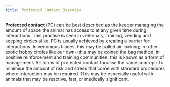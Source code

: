 ```yaml
---
title: Protected Contact Overview
---
```


**Protected contact** (PC) can be best described as the keeper managing the amount of space the animal has access to at any given time during interactions.  This practise is seen in veterinary, training, vending and keeping circles alike. PC is usually achieved by creating a barrier for interactions. In venomous trades, this may be called air-locking; in other exotic hobby circles like our own--this may be coined the bag method; in positive reinforcement and training communities, this is known as a form of management. 
All forms of protected contact focalise the same concept: To minimise the amount of risk and stress that come with standard procedures where interaction may be required. This may be especially useful with animals that may be reactive, fast, or medically significant.
